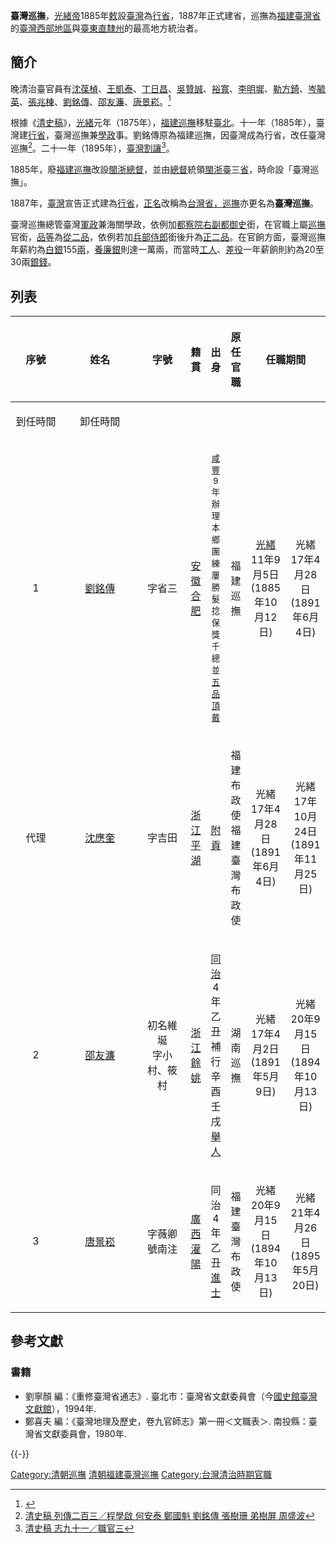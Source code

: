 {{Infobox former political post
| political_office   = 福建臺灣巡撫
| country            = {{QIN}}
| insignia           = 
| insigniasize       = 
| insigniacaption    = 
| image              = Liutaiwan.jpg
| caption            = 首位巡撫劉銘傳
| predecessor = [[按察使銜分巡臺灣兵備道|按察使銜分巡臺灣兵備道]]
| successor          = [[臺灣總督|大日本帝國臺灣總督]]
| first_officeholder =  [[劉銘傳|劉銘傳]]
| last_officeholder  = [[唐景崧|唐景崧]]
| style              = 
| residence          = [[臺灣巡撫衙門|臺灣巡撫衙門]]
| appointer          = 
| began              = 1885年10月12日
| ended              = 1895年5月20日
}}
'''臺灣巡撫'''，[[光緒帝|光緒帝]]1885年[[敕|敕]]設[[臺灣|臺灣]]為[[行省|行省]]，1887年正式建省，巡撫為[[福建臺灣省|福建臺灣省]]的[[臺灣西部|臺灣西部地區]]與[[臺東直隸州|臺東直隸州]]的最高地方統治者。

==簡介==
{{seealso|臺灣清治時期#晚清治臺官員}}
晚清治臺官員有[[沈葆楨|沈葆楨]]、[[王凱泰|王凱泰]]、[[丁日昌|丁日昌]]、[[吳贊誠|吳贊誠]]、[[裕寬|裕寬]]、[[李明墀|李明墀]]、[[勒方錡|勒方錡]]、[[岑毓英|岑毓英]]、[[張兆棟|張兆棟]]、[[劉銘傳|劉銘傳]]、[[邵友濂|邵友濂]]、[[唐景崧|唐景崧]]。<ref>{{Cite book |url=http://ebooks.lib.ntu.edu.tw/1_file/NTL/12/ |title=福爾摩沙傳奇─臺灣的歷史源流 |accessdate=2018-12-07 |publisher=臺灣大學圖書館 |pages=177 |chapter=第五章清朝後期積極治臺 表5-4 晚清負責治臺人選表 |archivedate=2018-12-07 |archiveurl=https://web.archive.org/web/20181207103011/http://ebooks.lib.ntu.edu.tw/1_file/NTL/12/ |dead-url=no }}</ref>

根據《[[清史稿|清史稿]]》，[[光緒|光緒]]元年（1875年），[[福建巡撫|福建巡撫]]移駐[[臺北|臺北]]。十一年（1885年），臺灣建[[行省|行省]]，臺灣巡撫兼[[學政|學政]]事。劉銘傳原為福建巡撫，因臺灣成為行省，改任臺灣巡撫<ref>[[s:清史稿/卷416|清史稿 列傳二百三／程學啟 何安泰 鄭國魁 劉銘傳 張樹珊 弟樹屏 周盛波]]</ref>。二十一年（1895年），[[臺灣割讓|臺灣割讓]]<ref>[[s:清史稿/卷116|清史稿 志九十一／職官三]]</ref>。

1885年，廢[[福建巡撫|福建巡撫]]改設[[閩浙總督|閩浙總督]]，並由[[總督|總督]]統領[[福建省|閩]][[浙江省|浙]][[臺灣省|臺]]三[[省_(清朝)|省]]，時命設「臺灣巡撫」。

1887年，[[臺灣|臺灣]]宣告正式建為[[行省|行省]]，[[正名|正名]]改稱為[[福建臺灣省|台灣省，]][[巡撫|巡撫]]亦更名為'''臺灣巡撫'''。

臺灣巡撫總管臺灣[[臺灣鎮|軍政]]兼海關學政，依例加[[副都御史|都察院右副都御史]]銜，在官職上屬[[巡撫|巡撫]]官銜，[[品等|品等]]為[[九品官人法|從二品]]，依例若加[[兵部侍郎|兵部侍郎]]銜後升為[[九品官人法|正二品]]。在官餉方面，臺灣巡撫年薪約為[[银两|白銀]]155[[兩|兩]]，[[養廉銀|養廉銀]]則達一萬兩，而當時[[工人|工人]]、[[差役|差役]]一年薪餉則約為20至30兩[[銀錢|銀錢]]。

==列表==
{| class="wikitable" width=98%
!rowspan=2 align="center" width="3%"| 序號
!rowspan=2 align="center" width="5%"| 姓名
!rowspan=2 align="center" width="8%"| 字號
!rowspan=2 align="center" width="5%"| 籍貫
!rowspan=2 align="center" width="20%"| 出身
!rowspan=2 align="center" width="8%"| 原任官職
!colspan=2 align="center" width="32%"| 任職期間
!rowspan=2 align="center" width="20%"| 附註
|-
!width="16%" align="center"| 到任時間
!width="16%" align="center"| 卸任時間
|-
|align="center"| 1
|align="center"|[[劉銘傳|劉銘傳]]
|align="center"| 字省三
|align="center"| [[安徽|安徽]] [[合肥|合肥]]
|width="15%"| <small>[[咸豐|咸豐]]9年辦理本鄉團練屢勝髮捻保獎千總並[[五品|五品]][[頂戴|頂戴]]</small>
|align="center"| 福建巡撫
|align="center"| [[光緒|光緒]]11年9月5日<br>(1885年10月12日)
|align="center"| 光緒17年4月28日<br>(1891年6月4日)
| <small>光緒11年9月5日<br>(1885年10月12日)設臺灣巡撫。<br>光緒13年(1887年)[[臺灣巡撫|臺灣巡撫]]改為福建臺灣巡撫。</small>
|- 
|align="center"| 代理
|align="center"| [[沈應奎|沈應奎]]
|align="center"| 字吉田
|align="center"| [[浙江|浙江]] [[平湖市|平湖]]
| [[附貢|附貢]]
|align ="center"| 福建布政使<br>福建臺灣布政使
|align="center"| 光緒17年4月28日<br>(1891年6月4日)
|align="center"| 光緒17年10月24日<br>(1891年11月25日)
| 以福建臺灣承宣布政使護理
|-
|align="center"| 2
|align="center"| [[邵友濂|邵友濂]]
|align="center"| 初名維埏<br>字小村、筱村
|align="center"| [[浙江|浙江]] [[餘姚|餘姚]]
| [[同治|同治]]4年乙丑補行辛酉壬戌[[舉人|舉人]]
|align="center"| 湖南巡撫
|align="center"| 光緒17年4月2日<br>(1891年5月9日)
|align="center"| 光緒20年9月15日<br>(1894年10月13日)
| <small>光緒17年4月2日<br>(1891年5月9日)任，同年10月24日<br>(1891年11月25日)到任。<br>任滿調署[[湖南巡撫|湖南巡撫]]。</small>
|-
|align="center"| 3
|align="center"| [[唐景崧|唐景崧]]
|align="center"| 字薇卿<br>號南注
|align="center"| [[廣西|廣西]] [[灌陽|灌陽]]
| 同治4年乙丑[[進士|進士]]
|align="center"| 福建臺灣布政使
|align="center"| 光緒20年9月15日<br>(1894年10月13日)
|align="center"| 光緒21年4月26日<br>(1895年5月20日)
| <small>光緒21年4月26日<br>(1895年5月20日)解職</small>
|}

==參考文獻==
{{Reflist}}

===書籍===
* 劉寧顏 編：《重修臺灣省通志》. 臺北市：臺灣省文獻委員會（今[[國史館臺灣文獻館|國史館臺灣文獻館]]），1994年.
* 鄭喜夫 編：《臺灣地理及歷史，卷九官師志》第一冊＜文職表＞. 南投縣：臺灣省文獻委員會，1980年.

{{-}}
{{清朝行政区划}}
{{清朝巡撫}}
{{清朝福建臺灣巡撫}}
{{臺灣統治者官職}}

[[Category:清朝巡撫|Category:清朝巡撫]]
[[Category:清朝福建臺灣巡撫|]]
[[Category:台灣清治時期官職|Category:台灣清治時期官職]]
